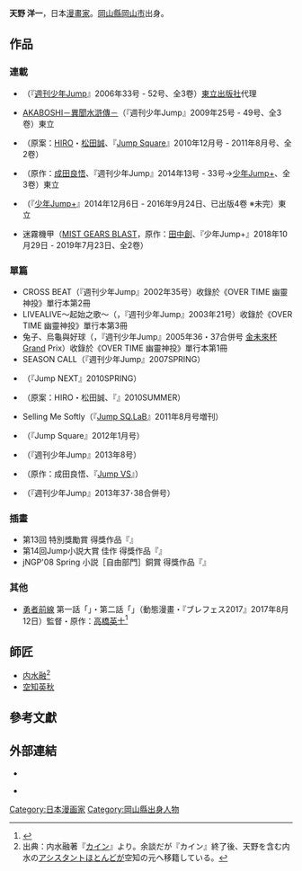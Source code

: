 {{japanese|japanese=天野 洋一|kana=あまの よういち|romaji=Amano Yōichi}}{{漫畫}}
'''天野 洋一'''{{BD|1981年|6月22日}}，日本[[漫畫家|漫畫家]]。[[岡山縣|岡山縣]][[岡山市|岡山市]]出身。

== 作品 ==
=== 連載 ===

* {{tsl|ja|OVER TIME|OVER TIME 幽靈神投}}（『[[週刊少年Jump|週刊少年Jump]]』2006年33号 - 52号、全3卷）[[東立出版社|東立出版社]]代理
* [[AKABOSHI－異聞水滸傳－|AKABOSHI－異聞水滸傳－]]（『週刊少年Jump』2009年25号 - 49号、全3卷）東立
* {{tsl|ja|エグザムライ||エグザムライ}}（原案：[[五十嵐廣行|HIRO]]・[[松田誠|松田誠]]、『[[Jump_Square|Jump Square]]』2010年12月号 - 2011年8月号、全2卷）
* {{tsl|ja|ステルス交境曲|隱形交境曲}}（原作：[[成田良悟|成田良悟]]、『週刊少年Jump』2014年13号 - 33号→[[少年Jump+|少年Jump+]]、全3卷）東立
* {{tsl|ja|アナノムジナ|穴之貉}}（『[[少年Jump+|少年Jump+]]』2014年12月6日 - 2016年9月24日、已出版4卷 ※未完）東立
* 迷霧機甲（[[MIST_GEARS|MIST GEARS BLAST]]，原作：[[田中創|田中創]]、『少年Jump+』2018年10月29日 - 2019年7月23日、全2卷）
=== 單篇 ===
* CROSS BEAT（『週刊少年Jump』2002年35号）收錄於《OVER TIME 幽靈神投》單行本第2冊
* LIVEALIVE〜起始之歌〜（{{lang|ja|LIVEALIVE〜はじまりの歌〜}}，『週刊少年Jump』2003年21号）收錄於《OVER TIME 幽靈神投》單行本第3冊
* 兔子、烏龜與好球（{{lang|ja|ウサギとカメとストライク}}，『週刊少年Jump』2005年36・37合併号 [[金未來杯|金未來杯]]Grand Prix）收錄於《OVER TIME 幽靈神投》單行本第1冊
* SEASON CALL（『週刊少年Jump』2007SPRING）
* {{lang|ja|あそびもの}}（『Jump NEXT』2010SPRING）
* {{tsl|ja|エグザムライ|エグザムライ|エグザムライ 序章}}（原案：HIRO・松田誠、『{{tsl|ja|Jump SQ.19||Jump SQ.19}}』2010SUMMER）
* Selling Me Softly（『[[Jump_Square|Jump SQ.LaB]]』2011年8月号増刊）
* {{lang|ja|爆殺メランコリィ}}（『Jump Square』2012年1月号）
* {{lang|ja|アルベリーとアワレな悪魔憑き}}（『週刊少年Jump』2013年8号）
* {{tsl|ja|ステルス交境曲|隱形交境曲}}（原作：成田良悟、『[[週刊少年Jump的增刊號|Jump VS]]』）
* {{tsl|ja|アナノムジナ|穴之貉}}（『週刊少年Jump』2013年37･38合併号）
=== 插畫 ===
* 第13回{{tsl|ja|ジャンプ小説新人賞|Jump小說新人獎|Jump小説大賞}} 特別獎勵賞 得獎作品『{{lang|ja|阿吽の弾丸}}』
* 第14回Jump小説大賞 佳作 得獎作品『{{lang|ja|ヘルジャンパー}}』
* jNGP'08 Spring 小説［自由部門］銅賞 得獎作品『{{lang|ja|英雄失格!}}』
=== 其他 ===
* [[勇者前線|勇者前線]] 第一話「{{lang|ja|二つの邂逅}}」・第二話「{{lang|ja|新たなる脅威}}」（動態漫畫・『ブレフェス2017』2017年8月12日）監督・原作：[[高橋英士|高橋英士]]<ref>{{Cite web|format=PDF|url=http://www.a-lim.co.jp/upfiles/2018/02/3dd222c94b61d72ab6a081d25ed571f6.pdf|title=『ブレイブ フロンティア2』2月22日リリース決定！“史上最強のブレイブ!!”『獣電戦隊キョウリュウジャー』とのリリース記念コラボ動画も公開！さらに『ブレイブ フロンティア』がドット絵キャラクター数でギネス世界記録®に認定！|publisher=エイリム|date=2018-02-12|accessdate=2018-09-30|archive-date=2021-12-24|archive-url=https://web.archive.org/web/20211224204643/http://www.a-lim.co.jp/upfiles/2018/02/3dd222c94b61d72ab6a081d25ed571f6.pdf}}</ref>

== 師匠 ==
* [[内水融|内水融]]<ref>出典：内水融著『[[カイン_(漫画)|カイン]]』より。余談だが『カイン』終了後、天野を含む内水の[[アシスタント_(漫画)|アシスタント]]ほとんどが空知の元へ移籍している。</ref>
* [[空知英秋|空知英秋]]

== 參考文獻 ==
{{reflist}}

== 外部連結 ==
* {{PreViewBook|集英社-作者|yoichi_amano|天野洋一}}
* {{ja}}[https://web.archive.org/web/20100430221014/http://www.sanyo.oni.co.jp/kikaku/kodomo-NP/20030423/2-6.html {{lang|ja|山陽新聞社ホームページ『漫画家・天野洋一さんインタビュー』}}]

{{DEFAULTSORT:Amano Yōichi}}

[[Category:日本漫画家|Category:日本漫画家]]
[[Category:岡山縣出身人物|Category:岡山縣出身人物]]